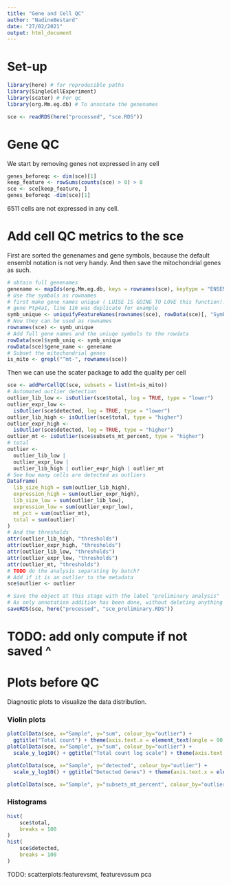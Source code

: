 ```yaml
---
title: "Gene and Cell QC"
author: "NadineBestard"
date: "27/02/2021"
output: html_document
---
```


# Set-up
```r
library(here) # for reproducible paths
library(SingleCellExperiment)
library(scater) # For qc
library(org.Mm.eg.db) # To annotate the genenames
```
```r
sce <- readRDS(here("processed", "sce.RDS"))
```

# Gene QC
We start by removing genes not expressed in any cell
```r
genes_beforeqc <- dim(sce)[1]
keep_feature <- rowSums(counts(sce) > 0) > 0
sce <- sce[keep_feature, ]
genes_beforeqc -dim(sce)[1] 
```
6511 cells are not expressed in any cell. 


# Add cell QC metrics to the sce

First are sorted the genenames and gene symbols, because the default ensembl notation is not very handy. And then save the  mitochondrial genes as such.
```r
# obtain full genenames
genename <- mapIds(org.Mm.eg.db, keys = rownames(sce), keytype = "ENSEMBL", column = c("GENENAME"))
# Use the symbols as rownames
# first make gene names unique ( LUISE IS GOING TO LOVE this function!!!) 
# gene Ptp4a1, line 116 was duplicate for example
symb_unique <- uniquifyFeatureNames(rownames(sce), rowData(sce)[, "Symbol"])
# Now they can be used as rownames
rownames(sce) <- symb_unique
# Add full gene names and the uniuqe symbols to the rowdata
rowData(sce)$symb_uniq <- symb_unique
rowData(sce)$gene_name <- genename
# Subset the mitochondrial genes
is_mito <- grepl("^mt-", rownames(sce))
```
Then we can use the scater package to add the quality per cell
```r
sce <- addPerCellQC(sce, subsets = list(mt=is_mito))
# Automated outlier detection
outlier_lib_low <- isOutlier(sce$total, log = TRUE, type = "lower")
outlier_expr_low <-
  isOutlier(sce$detected, log = TRUE, type = "lower")
outlier_lib_high <- isOutlier(sce$total, type = "higher")
outlier_expr_high <-
  isOutlier(sce$detected, log = TRUE, type = "higher")
outlier_mt <- isOutlier(sce$subsets_mt_percent, type = "higher")
# total
outlier <-
  outlier_lib_low |
  outlier_expr_low |
  outlier_lib_high | outlier_expr_high | outlier_mt
# See how many cells are detected as outliers
DataFrame(
  lib_size_high = sum(outlier_lib_high),
  expression_high = sum(outlier_expr_high),
  lib_size_low = sum(outlier_lib_low),
  expression_low = sum(outlier_expr_low),
  mt_pct = sum(outlier_mt),
  total = sum(outlier)
)
# And the thresholds
attr(outlier_lib_high, "thresholds")
attr(outlier_expr_high, "thresholds")
attr(outlier_lib_low, "thresholds")
attr(outlier_expr_low, "thresholds")
attr(outlier_mt, "thresholds")
# TODO do the analysis separating by batch?
# Add if it is an outlier to the metadata
sce$outlier <- outlier

# Save the object at this stage with the label "preliminary analysis" 
# As only annotation addition has been done, without deleting anything yet.
saveRDS(sce, here("processed", "sce_preliminary.RDS"))
```

# TODO: add only compute if not saved ^
# Plots before QC

Diagnostic plots to visualize the data distribution.

### Violin plots

```r
plotColData(sce, x="Sample", y="sum", colour_by="outlier") + 
  ggtitle("Total count") + theme(axis.text.x = element_text(angle = 90, vjust = 0.5, hjust=1))
plotColData(sce, x="Sample", y="sum", colour_by="outlier") + 
  scale_y_log10() + ggtitle("Total count log scale") + theme(axis.text.x = element_text(angle = 90, vjust = 0.5, hjust=1))
```

```r
plotColData(sce, x="Sample", y="detected", colour_by="outlier") + 
  scale_y_log10() + ggtitle("Detected Genes") + theme(axis.text.x = element_text(angle = 90, vjust = 0.5, hjust=1))
```

```r
plotColData(sce, x="Sample", y="subsets_mt_percent", colour_by="outlier") + ggtitle("Mitocchondrial percentatge") + theme(axis.text.x = element_text(angle = 90, vjust = 0.5, hjust=1))
```

### Histograms
```r
hist(
    sce$total,
    breaks = 100
)
hist(
    sce$detected,
    breaks = 100
)
```

TODO: 
scatterplots:featurevsmt, featurevssum
pca
